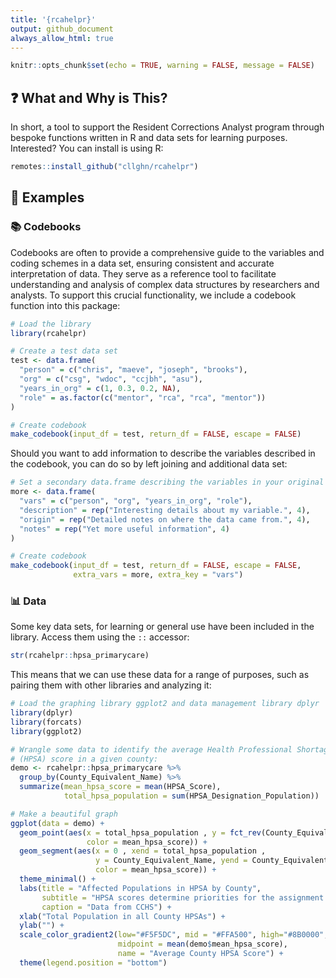 ```yaml
---
title: '{rcahelpr}'
output: github_document
always_allow_html: true
---
```


```r
knitr::opts_chunk$set(echo = TRUE, warning = FALSE, message = FALSE)
```

## ❓ What and Why is This?
In short, a tool to support the Resident Corrections Analyst program through bespoke functions written in R and data sets for learning purposes. Interested? You can install is using R:

```r
remotes::install_github("cllghn/rcahelpr")
```


## 🔎 Examples

### 📚 Codebooks

Codebooks are often to provide a comprehensive guide to the variables and coding schemes in a data set, ensuring consistent and accurate interpretation of data. They serve as a reference tool to facilitate understanding and analysis of complex data structures by researchers and analysts. To support this crucial functionality, we include a codebook function into this package:

```r
# Load the library
library(rcahelpr)

# Create a test data set
test <- data.frame(
  "person" = c("chris", "maeve", "joseph", "brooks"),
  "org" = c("csg", "wdoc", "ccjbh", "asu"),
  "years_in_org" = c(1, 0.3, 0.2, NA),
  "role" = as.factor(c("mentor", "rca", "rca", "mentor"))
)

# Create codebook
make_codebook(input_df = test, return_df = FALSE, escape = FALSE)
```

Should you want to add information to describe the variables described in the codebook, you can do so by left joining and additional data set:

```r
# Set a secondary data.frame describing the variables in your original data set
more <- data.frame(
  "vars" = c("person", "org", "years_in_org", "role"),
  "description" = rep("Interesting details about my variable.", 4),
  "origin" = rep("Detailed notes on where the data came from.", 4),
  "notes" = rep("Yet more useful information", 4)
)

# Create codebook
make_codebook(input_df = test, return_df = FALSE, escape = FALSE,
              extra_vars = more, extra_key = "vars")
```

### 📊 Data

Some key data sets, for learning or general use have been included in the library. Access them using the `::` accessor:

```r
str(rcahelpr::hpsa_primarycare)
```

This means that we can use these data for a range of purposes, such as pairing them with other libraries and analyzing it:

```r
# Load the graphing library ggplot2 and data management library dplyr
library(dplyr)
library(forcats)
library(ggplot2)

# Wrangle some data to identify the average Health Professional Shortage Area 
# (HPSA) score in a given county:
demo <- rcahelpr::hpsa_primarycare %>%
  group_by(County_Equivalent_Name) %>%
  summarize(mean_hpsa_score = mean(HPSA_Score),
            total_hpsa_population = sum(HPSA_Designation_Population))

# Make a beautiful graph
ggplot(data = demo) +
  geom_point(aes(x = total_hpsa_population , y = fct_rev(County_Equivalent_Name),
                 color = mean_hpsa_score)) +
  geom_segment(aes(x = 0 , xend = total_hpsa_population ,
                   y = County_Equivalent_Name, yend = County_Equivalent_Name,
                   color = mean_hpsa_score)) +
  theme_minimal() +
  labs(title = "Affected Populations in HPSA by County",
       subtitle = "HPSA scores determine priorities for the assignment of clinitians",
       caption = "Data from CCHS") +
  xlab("Total Population in all County HPSAs") +
  ylab("") +
  scale_color_gradient2(low="#F5F5DC", mid = "#FFA500", high="#8B0000", 
                        midpoint = mean(demo$mean_hpsa_score),
                        name = "Average County HPSA Score") +
  theme(legend.position = "bottom")


```


